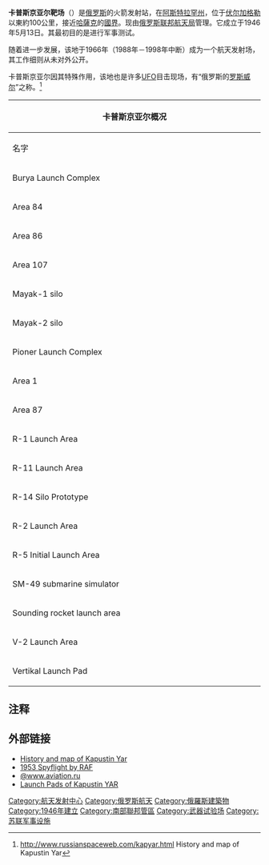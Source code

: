 {{Infobox Government agency
|agency_name    = 卡普斯京亚尔靶场 
|nativename      ={{lang|ru|Капустин Яр}}
|nativename_a    =
|nativename_r    =
| logo            =
|logo_width      =
|seal            =
|seal_width      =
|picture         =
|picture_caption = <!-- 卡普斯京亚尔靶场导弹测试 -->
|picture_width   = 180px
|formed          = 1946年5月13日
|preceding1      =
|date1           =
|date1_name      =
|date2           =
|date2_name      =
|preceding2      =
|parent_agency   = [[RKA|RKA]]
|jurisdiction    = {{RUS|政府}}
|headquarters    = {{RUS}}[[阿斯特拉罕州|阿斯特拉罕州]]
|region_code     =
|employees       = 
|budget          =
|chief1_name     =
|chief1_position =
|chief2_name     =
|chief2_position =
|child2_agency   =
|website         ={{Url|http://www.kapyar.ru}}
|footnotes       =
|map       = {{location map|Russia Astrakhan Oblast|width=250|float=center|caption=<!-- 請保留此空白項 -->}}卡普斯京亚尔靶场在阿斯特拉罕州的位置
|map_width = 
|map_caption =
}}
{{coord|48|35.16|N|45|43.20|E|region:RU_type:airport_source:ruwiki|display=title}}
{{Location map|Russia|label=|marksize=6|mark=Blue_pog.svg|lat_dir=N|lat_deg=48|lat_min=35 |lat_sec=00|lon_dir=E|lon_deg=45|lon_min=43|lon_sec=00|position=right|width=280| float=right|caption=卡普斯京亚尔靶场在俄罗斯的位置}}
'''卡普斯京亚尔靶场'''（{{lang-ru|Капустин Яр}}）是[[俄罗斯|俄罗斯]]的火箭发射站，在[[阿斯特拉罕州|阿斯特拉罕州]]，位于[[伏尔加格勒|伏尔加格勒]]以東約100公里，接近[[哈薩克|哈薩克]]的[[國界|國界]]。现由[[俄罗斯联邦航天局|俄罗斯联邦航天局]]管理。它成立于1946年5月13日。其最初目的是进行军事测试。

随着进一步发展，该地于1966年（1988年－1998年中断）成为一个航天发射场，其工作细则从未对外公开。

卡普斯京亚尔因其特殊作用，该地也是许多[[UFO|UFO]]目击现场，有“俄罗斯的[[羅斯維爾_(新墨西哥州)|罗斯威尔]]”之称。<ref>http://www.russianspaceweb.com/kapyar.html {{Wayback|url=http://www.russianspaceweb.com/kapyar.html |date=20051110154814 }} History and map of Kapustin Yar</ref>

{|class="wikitable collapsible autocollapse" style="text-align:center"
|- style="background-color:# E9E9E9"
! colspan="4" style="width:690px;"|'''卡普斯京亚尔概况'''
|- style="background-color:# E9E9E9"
! colspan="2" | 名字
! 地理坐标
! 备注
|-
| Burya Launch Complex
| Kapustin Yar Burya
| {{coord|
48.4000
|N|46.3300|E}}
|Burya，水平仪，由圆形轨道线和移动竖/发射器组成。建于卡普斯京亚尔南。
|-
| Area 84
| Kapustin Yar LC84
| {{coord|
48.5500
|N|46.2500|E}}
|发射台1：R-5，RT-15，R-5由3发射台组成。
|-
| Area 86
| Kapustin Yar LC86
| {{coord|
48.5400
|N|46.2500|E}}
|发射台4：宇宙11K63，宇宙63S1，宇宙63S1M，宇宙R-31由4个发射台组成。
|-
| Area 107
| Kapustin Yar LC107
| {{coord|
48.5900
|N|46.2933|E}}
| 发射台2：11K65M宇宙，宇宙65MP，由2个发射台组成。
|-
| Mayak-1 silo
| Kapustin Yar Mayak-1
| {{coord|
48.5500
|N|46.2500|E}}
| 发射台1：R - 12
|-
| Mayak-2 silo
| Kapustin Yar Mayak-2
| {{coord|
48.5500
|N|46.2500|E}}
| 发射台1：Kosmos 63S1，R-12。
|-
| Pioner Launch Complex
| Kapustin Yar Pioner
| {{coord|
48.6200
|N|46.2500|E}}
| 
|-
| Area 1
| Kapustin Yar PL1
| {{coord|
48.4000
|N|46.2000|E}}
| 发射台1：R-12
|-
| Area 87
| Kapustin Yar PL87
| {{coord|
48.5000
|N|45.8000|E}}
| 发射台1：RT-2
|-
| R-1 Launch Area
| Kapustin Yar R-1
| {{coord|
48.8000
|N|45.6700|E}}
|-
| R-11 Launch Area
| Kapustin Yar R-11
| {{coord|
48.7000
|N|46.2000|E}}
| 海军导弹试验区
|-
| R-14 Silo Prototype
| Kapustin Yar R-14
| {{coord|
48.5100
|N|46.2600|E}}
|-
| R-2 Launch Area
| Kapustin Yar R-2
| {{coord|
48.7800
|N|45.7000|E}}
|-
| R-5 Initial Launch Area
| Kapustin Yar R-5
| {{coord|
48.7500
|N|45.7500|E}}
|-
| SM-49 submarine simulator
| Kapustin Yar SM-49
| {{coord|
48.5000
|N|45.8000|E}}
| 发射台1：R-11FM
|-
| Sounding rocket launch area
| Kapustin Yar Sounding
| {{coord|
48.7000
|N|46.2000|E}}
|-
| V-2 Launch Area
| Kapustin Yar V-2
| {{coord|
48.5500
|N|45.8200|E}}
| 1946年建立的V - 2，位于卡普斯京亚尔。
|-
| Vertikal Launch Pad
| Kapustin Yar Vertikal
| {{coord|
48.5000
|N|46.7800|E}}
| 发射台1：R -5的发射场，位于卡普斯京亚尔以及东部的军事发射基地。
|}

==注释==
{{Reflist}}

==外部链接==
*[http://www.russianspaceweb.com/kapyar.html History and map of Kapustin Yar]{{Wayback|url=http://www.russianspaceweb.com/kapyar.html |date=20051110154814 }}
*[https://web.archive.org/web/20180412031016/http://www.spyflight.co.uk/yar.htm 1953 Spyflight by RAF]
*[https://web.archive.org/web/20000930093854/http://www.aviation.ru/facility/#test @www.aviation.ru]
*[https://web.archive.org/web/20071104074853/http://www.astronautix.com/sites/kapinyar.htm Launch Pads of Kapustin YAR]

{{航天中心}}

{{DEFAULTSORT:Centre spatial guyanais}}
[[Category:航天发射中心|Category:航天发射中心]]
[[Category:俄罗斯航天|Category:俄罗斯航天]]
[[Category:俄羅斯建築物|Category:俄羅斯建築物]]
[[Category:1946年建立|Category:1946年建立]]
[[Category:南部聯邦管區|Category:南部聯邦管區]]
[[Category:武器试验场|Category:武器试验场]]
[[Category:苏联军事设施|Category:苏联军事设施]]